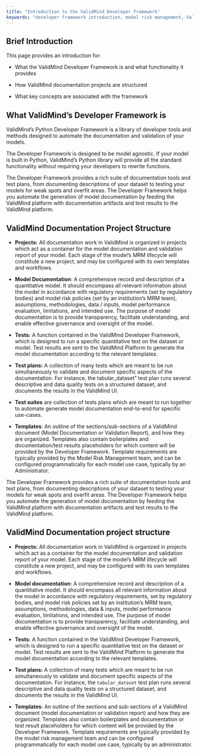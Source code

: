 ```yaml
---
title: "Introduction to the ValidMind Developer Framework"
keywords: "developer framework introduction, model risk management, ValidMind"
---
```


## Brief Introduction

This page provides an introduction for:

- What the ValidMind Developer Framework is and what functionality it provides

- How ValidMind documentation projects are structured

- What key concepts are associated with the framework

## What ValidMind's Developer Framework is

ValidMind’s Python Developer Framework is a library of developer tools and methods designed to automate the documentation and validation of your models. 

The Developer Framework is designed to be model agnostic. If your model is built in Python, ValidMind’s Python library will provide all the standard functionality without requiring your developers to rewrite functions. 

The Developer Framework provides a rich suite of documentation tools and test plans, from documenting descriptions of your dataset to testing your models for weak spots and overfit areas. The Developer Framework helps you automate the generation of model documentation by feeding the ValidMind platform with documentation artifacts and test results to the ValidMind platform. 

## ValidMind Documentation Project Structure 

* **Projects:**  All documentation work in ValidMind is organized in projects which act as a container for the model documentation and validation report of your model. Each stage of the model’s MRM lifecycle will constitute a new project, and may be configured with its own templates and workflows. 

* **Model Documentation**: A comprehensive record and description of a quantitative model. It should encompass all relevant information about the model in accordance with regulatory requirements (set by regulatory bodies) and model risk policies (set by an institution’s MRM team), assumptions, methodologies, data / inputs, model performance evaluation, limitations, and intended use. The purpose of model documentation is to provide transparency, facilitate understanding, and enable effective governance and oversight of the model.

* **Tests:** A function contained in the ValidMind Developer Framework, which is designed to run a specific quantitative test on the dataset or model. Test results are sent to the ValidMind Platform to generate the model documentation according to the relevant templates. 

* **Test plans:** A collection of many tests which are meant to be run simultaneously to validate and document specific aspects of the documentation. For instance, the tabular_dataset" test plan runs several descriptive and data quality tests on a structured dataset, and documents the results in the ValidMind UI. 

* **Test suites** are collection of tests plans which are meant to run together to automate generate model documentation end-to-end for specific use-cases.

* **Templates**: An outline of the sections/sub-sections of a ValidMind document (Model Documentation or Validation Report), and how they are organized. Templates also contain boilerplates and documentation/test results placeholders for which content will be provided by the Developer Framework. Template requirements are typically provided by the Model Risk Management team, and can be configured programmatically for each model use case, typically by an Administrator. 

The Developer Framework provides a rich suite of documentation tools and test plans, from documenting descriptions of your dataset to testing your models for weak spots and overfit areas. The Developer Framework helps you automate the generation of model documentation by feeding the ValidMind platform with documentation artifacts and test results to the ValidMind platform. 

## ValidMind Documentation project structure

* **Projects:**  All documentation work in ValidMind is organized in projects which act as a container for the model documentation and validation report of your model. Each stage of the model’s MRM lifecycle will constitute a new project, and may be configured with its own templates and workflows. 

* **Model documentation**: A comprehensive record and description of a quantitative model. It should encompass all relevant information about the model in accordance with regulatory requirements, set by regulatory bodies, and model risk policies set by an institution’s MRM team, assumptions, methodologies, data & inputs, model performance evaluation, limitations, and intended use. The purpose of model documentation is to provide transparency, facilitate understanding, and enable effective governance and oversight of the model.

* **Tests:** A function contained in the ValidMind Developer Framework, which is designed to run a specific quantitative test on the dataset or model. Test results are sent to the ValidMind Platform to generate the model documentation according to the relevant templates. 

* **Test plans:** A collection of many tests which are meant to be run simultaneously to validate and document specific aspects of the documentation. For instance, the `tabular_dataset` test plan runs several descriptive and data quality tests on a structured dataset, and documents the results in the ValidMind UI. 

* **Templates**: An outline of the sections and sub-sections of a ValidMind document (model documentation or validation report) and how they are organized. Templates also contain boilerplates and documentation or test result placeholders for which content will be provided by the Developer Framework. Template requirements are typically provided by the model risk management team and can be configured programmatically for each model use case, typically by an administrator. 

<!---
## Related Topics

Provide links or references to related topics that users might find useful or interesting. These could be other articles, resources, or tools related to the main topic.
--->